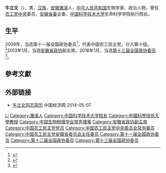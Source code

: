 '''牛立文'''（{{bd|1962年|10月|}}），男，[[汉族|汉族]]，[[安徽|安徽]][[濉溪|濉溪]]人，[[中华人民共和国|中华人民共和国]]生物学家、政治人物，曾任[[农工党中央|农工党中央]]委员、[[中国农工民主党安徽省委员会|安徽省委]]主委、[[中国科学技术大学|中国科学技术大学]]生命科学学院执行院长。

== 生平 ==
2008年，当选第十一届全国政协委员<ref>{{cite news|title=第十一届全国政协委员名单|url=http://www.indaa.com.cn/zt/2009qglh/zxzs/200903/t20090303_127573.html|accessdate=2013-04-09|newspaper=新华社北京1月25日电 中国人民政治协商会议第十一届全国委员会委员名单(共2237人，2008年1月25日政协第十届全国委员会常务委员会第二十次会议通过)|date=2008-01-25|deadurl=yes|archiveurl=https://web.archive.org/web/20130928014403/http://www.indaa.com.cn/zt/2009qglh/zxzs/200903/t20090303_127573.html|archivedate=2013-09-28}}</ref>，代表中国农工民主党，分入第十组。<ref>{{cite news|title=全国政协信息-牛立文|url=http://www.cppcc.gov.cn/CMS/wylibary/showJcwyxtInfoWylibary.action?tabJcwyxt.guid=11W0003380&wytype=wjwy|accessdate=2013-04-11|newspaper=全国政协委员会|archive-date=2018-01-27|archive-url=https://web.archive.org/web/20180127004422/http://www.cppcc.gov.cn/CMS/wylibary/showJcwyxtInfoWylibary.action?tabJcwyxt.guid=11W0003380&wytype=wjwy|dead-url=no}}</ref>2013年1月，当选[[安徽省政协|安徽省政协]]副主席。2018年1月，当选[[中国人民政治协商会议第十三届全国委员会委员名单|第十三届全国政协委员]]<ref>{{Cite web|url=http://sports.163.com/18/0126/06/D92BRKK400051C89.html|title=中国人民政治协商会议第十三届全国委员会委员名单|accessdate=2018-01-26|last=|work=网易|archive-url=https://web.archive.org/web/20180127143232/http://sports.163.com/18/0126/06/D92BRKK400051C89.html|archive-date=2018-01-27|dead-url=yes}}</ref>。

== 參考文獻 ==
{{reflist}}

== 外部链接 ==
* [http://district.ce.cn/newarea/sddy/201301/28/t20130128_24068672_9.shtml 牛立文同志简历] {{Wayback|url=http://district.ce.cn/newarea/sddy/201301/28/t20130128_24068672_9.shtml |date=20200815165238 }} 中国经济网 2014-05-07

{{安徽省领导人}}
{{Navboxes
| title  = 牛立文在[[中国生物物理学会|中国生物物理学会]]的职务
| list1  =
{{中国生物物理学会第七届理事会}}
}}
{{Navboxes
| title  = 牛立文在[[中国农工民主党|中国农工民主党]]的职务
| list1  =
{{中国农工民主党第十四届中央委员会}}
{{中国农工民主党第十五届中央委员会}}
{{中国农工民主党第十六届中央委员会}}
}}

{{Authority control}}
{{DEFAULTSORT:Niu牛}}
[[Category:牛姓|Li]]
[[Category:濉溪人|Category:濉溪人]]
[[Category:中国科学技术大学校友|Category:中国科学技术大学校友]]
[[Category:中國科學技術大學教授|Category:中國科學技術大學教授]]
[[Category:中国生物物理学会常务理事|Category:中国生物物理学会常务理事]]
[[Category:安徽省政协副主席|Category:安徽省政协副主席]]
[[Category:中国农工民主党党员|Category:中国农工民主党党员]]
[[Category:中国农工民主党中央委员会常务委员|Category:中国农工民主党中央委员会常务委员]]
[[Category:中国农工民主党安徽省委员会主任委员|Category:中国农工民主党安徽省委员会主任委员]]
[[Category:第十一届全国政协委员|Category:第十一届全国政协委员]]
[[Category:第十二届全国政协委员|Category:第十二届全国政协委员]]
[[Category:第十三届全国政协委员|Category:第十三届全国政协委员]]